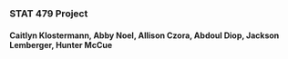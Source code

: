### STAT 479 Project
#### Caitlyn Klostermann, Abby Noel, Allison Czora, Abdoul Diop, Jackson Lemberger, Hunter McCue


